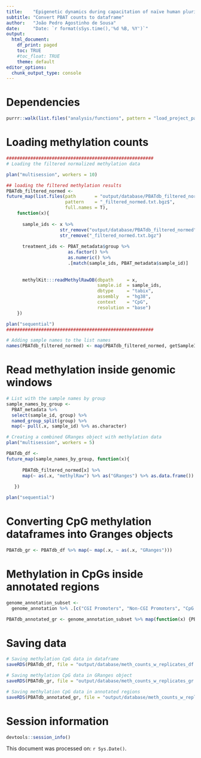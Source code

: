 ```yaml
---
title:    "Epigenetic dynamics during capacitation of naïve human pluripotent stem cells"
subtitle: "Convert PBAT counts to dataframe"
author:   "João Pedro Agostinho de Sousa"
date:     "Date: `r format(sSys.time(),'%d %B, %Y')`"
output:
  html_document:
    df_print: paged
    toc: TRUE
    #toc_float: TRUE
    theme: default
editor_options:
  chunk_output_type: console
---
```


# Dependencies
```r

purrr::walk(list.files("analysis/functions", pattern = "load_project_packages", full.names = T), source)

```

# Loading methylation counts
```r

#######################################################
# Loading the filtered normalized methylation data

plan("multisession", workers = 10)

## loading the filtered methylation results
PBATdb_filtered_normed <-
future_map(list.files(path       = "output/database/PBATdb_filtered_normed",
                      pattern    = "_filtered_normed.txt.bgz$",
                      full.names = T),
    function(x){
      
      sample_ids <- x %>%
                    str_remove("output/database/PBATdb_filtered_normed") %>%
                    str_remove("_filtered_normed.txt.bgz")
      
      treatment_ids <- PBAT_metadata$group %>% 
                       as.factor() %>% 
                       as.numeric() %>% 
                       .[match(sample_ids, PBAT_metadata$sample_id)]
      
      
      methylKit:::readMethylRawDB(dbpath     = x,
                                  sample.id  = sample_ids, 
                                  dbtype     = "tabix",
                                  assembly   = "hg38",
                                  context    = "CpG",
                                  resolution = "base")
    })

plan("sequential")
#######################################################

# Adding sample names to the list names
names(PBATdb_filtered_normed) <- map(PBATdb_filtered_normed, getSampleID) %>% as.character()

```

# Read methylation inside genomic windows
```r

# List with the sample names by group
sample_names_by_group <-
  PBAT_metadata %>%
  select(sample_id, group) %>%
  named_group_split(group) %>%
  map(~ pull(.x, sample_id) %>% as.character)

# Creating a combined GRanges object with methylation data
plan("multisession", workers = 5)

PBATdb_df <-
future_map(sample_names_by_group, function(x){
  
      PBATdb_filtered_normed[x] %>%
      map(~ as(.x, "methylRaw") %>% as("GRanges") %>% as.data.frame())
  
   })

plan("sequential")

```

# Converting CpG methylation dataframes into Granges objects
```r

PBATdb_gr <- PBATdb_df %>% map(~ map(.x, ~ as(.x, "GRanges")))

```

# Methylation in CpGs inside annotated regions
```r

genome_annotation_subset <- 
  genome_annotation %>% .[c("CGI Promoters", "Non-CGI Promoters", "CpG islands", "Distal Naïve enhancers", "Distal Naïve super-enhancers", "Distal Primed enhancers", "Distal Primed super-enhancers", "Exons", "Introns", "Repeats", "Intergenic regions")]

PBATdb_annotated_gr <- genome_annotation_subset %>% map(function(x) {PBATdb_gr %>% map(~ map(.x, ~ subsetByOverlaps(.x, x)))})

```

# Saving data
```r

# Saving methylation CpG data in dataframe
saveRDS(PBATdb_df, file = "output/database/meth_counts_w_replicates_df.rds")

# Saving methylation CpG data in GRanges object
saveRDS(PBATdb_gr, file = "output/database/meth_counts_w_replicates_gr.rds")

# Saving methylation CpG data in annotated regions
saveRDS(PBATdb_annotated_gr, file = "output/database/meth_counts_w_replicates_annotated_gr.rds")

```

# Session information
```r

devtools::session_info()

```

This document was processed on: `r Sys.Date()`.